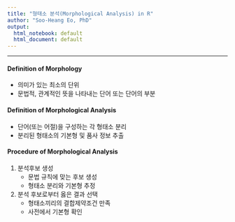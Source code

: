 ```yaml
---
title: "형태소 분석(Morphological Analysis) in R"
author: "Soo-Heang Eo, PhD"
output:
  html_notebook: default
  html_document: default
---
```


--------

#### Definition of Morphology
* 의미가 있는 최소의 단위  
* 문법적, 관계적인 뜻을 나타내는 단어 또는 단어의 부분


#### Definition of Morphological Analysis
* 단어(또는 어절)을 구성하는 각 형태소 분리
* 분리된 형태소의 기본형 및 품사 정보 추출


#### Procedure of Morphological Analysis  
1. 분석후보 생성    
    * 문법 규칙에 맞는 후보 생성  
    * 형태소 분리와 기본형 추정    
2. 분석 후보로부터 옳은 결과 선택   
    * 형태소끼리의 결합제약조건 만족  
    * 사전에서 기본형 확인  